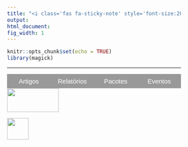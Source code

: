 ```yaml
---
title: "<i class='fas fa-sticky-note' style='font-size:20px'></i> Publicações"
output:
html_document:
fig_width: 1
---
```


```r
knitr::opts_chunk$set(echo = TRUE)
library(magick)
```

<style>
* {box-sizing: border-box}

/* Set height of body and the document to 100% */
body, html {
height: 100%;
margin: 0;
font-family: Open Sans;
}

/* Style tab links */
.tablink {
background-color: #999999;
color: white;
float: left;
border: none;
outline: none;
cursor: pointer;
padding: 8px 8px;
font-size: 15px;
width: 25%;
}

.tablink:hover {
background-color: #777;
}

/* Style the tab content (and add height:100% for full page content) */
.tabcontent {
color: #737373;
display: none;
padding: 40px 20px;
height: 100%;
font-size: 13px;
font-family: 'Open Sans';
font-style: normal;
}

#AC {background-color: white;}
#RT {background-color: white;}
#Pck {background-color: white;}
#Ev {background-color: white;}

p.big {
  line-height: 1.3;
}

</style>

----

<button class="tablink" onclick="openPage('AC', this, 'DarkRed')"id="defaultOpen">Artigos</button>
<button class="tablink" onclick="openPage('RT', this, 'DarkRed')">Relatórios</button>
<button class="tablink" onclick="openPage('Pck', this, 'DarkRed')">Pacotes</button>
<button class="tablink" onclick="openPage('Ev', this, 'DarkRed')">Eventos</button>

<div id="AC" class="tabcontent">
<h3>Artigos Científicos</h3>
<p>
<p class="ptitle"> \ </p>
<ol reversed>


<li> GALARZA, CHRISTIAN E.;  **MATOS, LARISSA A.**;  LACHOS, VICTOR H. (2022+). *Likelihood-based inference for multivariate skew-normal censored responses.* Metron.\medskip </li>
<p class="big"> </p>

<li> GALARZA, CHRISTIAN E.;  **MATOS, LARISSA A.**; CASTRO, LUIS M.; LACHOS, VICTOR H. *Moments of the doubly truncated selection elliptical distributions with emphasis on the unified multivariate skew-t distribution.* Journal of Multivariate Analysis, v. 189, p. 104944, 2022. [<i class="fas fa-link"></i>](https://authors.elsevier.com/c/1eL-V,14nMrx9E) \medskip </li>
<p class="big"> </p>

<li> GALARZA, CHRISTIAN E.;  **MATOS, LARISSA A.**; DEY, DIPAK K.; LACHOS, VICTOR H. *On Moments of Folded and Truncated Multivariate Extended Skew-Normal Distributions.* Journal of Computational and Graphical Statistics, v. -, p. 1-29, 2021. [<i class="fas fa-link"></i>](https://www.tandfonline.com/doi/abs/10.1080/10618600.2021.2000869) \medskip </li>
<p class="big"> </p>

<li> MATTOS, T. B.; **MATOS, LARISSA A.**; LACHOS, VICTOR H. *A semiparametric mixed-effects model for censored longitudinal data*. STATISTICAL METHODS IN MEDICAL RESEARCH, v. 30, p. 2582-2603, 2021. [<i class="fas fa-link"></i>](https://doi.org/10.1177/09622802211046387) \medskip </li> <p class="big"> </p>

<li> DE ALENCAR, FRANCISCO H.C.; GALARZA, CHRISTIAN E.; **MATOS, LARISSA A.**; LACHOS, VICTOR H. *Finite mixture modeling of censored and missing data using the multivariate skew-normal distribution*, v. -, p. -, 2021. Advances in Data Analysis and Classification. [<i class="fas fa-link"></i>](https://link.springer.com/article/10.1007/s11634-021-00448-5) \medskip </li>
<p class="big"> </p>

<li> SCHUMACHER, FERNANDA L.; LACHOS, VICTOR H.;  **MATOS, LARISSA A.** *Scale Mixture of Skew-Normal Linear Mixed Models with Within-Subject Serial Dependence* . Statistics in Medicine, v. 40, p. 1790-1810, 2021. [<i class="fas fa-link"></i>](https://onlinelibrary.wiley.com/doi/10.1002/sim.8870) \medskip </li>
<p class="big"> </p>

<li> OLIVARI, ROMMY C.; GARAY, ALDO M.; LACHOS, VICTOR H.;  **MATOS, LARISSA A.** *Mixed-Effects Models for Censored Data with Autoregressive Errors.* Journal of Biopharmaceutical Statistics, v. 31, p. 273-294, 2021. [<i class="fas fa-link"></i>](https://doi.org/10.1080/10543406.2020.1852246)  \medskip </li>
<p class="big"> </p>

<li> LEMUS, MARCELA N.; LACHOS, VICTOR H.; GALARZA, CHRISTIAN E.; **MATOS, LARISSA A.** *Estimation and Diagnostics for Partially Censored Regression Models Based on Heavy-Tailed Distributions.* Statistics and its Interface, v. 14, p. 165-182, 2021. [<i class="fas fa-link"></i>](https://www.intlpress.com/site/pub/pages/journals/items/sii/content/vols/0014/0002/a007/) \medskip </li>
<p class="big"> </p>

<li> VALERIANO, KATHERINE A. L.; LACHOS, VICTOR H.; PRATES, MARCOS O. **MATOS, LARISSA A.** *Likelihood Based Inference for Spatio-Temporal Data with Censored and Missing Responses.* Environmetrics, v. 32, p. e2663, 2020. [<i class="fas fa-link"></i>](https://onlinelibrary.wiley.com/doi/10.1002/env.2663) \medskip </li>
<p class="big"> </p>

<li> LACHOS, VICTOR H.;  **MATOS, LARISSA A.**; CASTRO, LUIS M.; CHEN, MING-HUI. *Flexible Longitudinal Linear Mixed Models for Multiple Censored Responses Data.* Statistics in Medicine, v. 38, p. 1074-1102, 2018. [<i class="fas fa-link"></i>](https://onlinelibrary.wiley.com/doi/abs/10.1002/sim.8017) \medskip </li>
<p class="big"> </p>

<li>  **MATOS, LARISSA A.**; CASTRO, LUIS M. ; CABRAL, CELSO R. B.; LACHOS, VICTOR H. *Multivariate measurement error models based on Student- distribution under censored responses.* STATISTICS, v. 52, p. 1395-1416, 2018. [<i class="fas fa-link"></i>](https://www.tandfonline.com/doi/abs/10.1080/02331888.2018.1527841) \medskip </li>
<p class="big"> </p>

<li>  **MATOS, LARISSA A.**; LACHOS, VICTOR H.; LIN, TSUNG-I; CASTRO, LUIS M. *Heavy-tailed longitudinal regression models for censored data: a robust parametric approach*. TEST, v. 28, p. 844-878, 2018. [<i class="fas fa-link"></i>](https://link.springer.com/article/10.1007/s11749-018-0603-5) \medskip </li>
<p class="big"> </p>

<li> LACHOS, VICTOR H.;  **MATOS, LARISSA A.**; BARBOSA, THAIS S.; GARAY, ALDO M.; DEY, DIPAK K. *Influence diagnostics in spatial models with censored response.* ENVIRONMETRICS, v. 28, p. e2464, 2017. [<i class="fas fa-link"></i>](https://onlinelibrary.wiley.com/doi/abs/10.1002/env.2464)\medskip </li>
<p class="big"> </p>

<li>  **MATOS, LARISSA A.**; CASTRO, LUIS M.; LACHOS, VICTOR H. *Censored mixed-effects models for irregularly observed repeated measures with applications to HIV viral loads.* TEST, v. 25, p. 627-653, 2016. [<i class="fas fa-link"></i>](https://link.springer.com/article/10.1007/s11749-016-0486-2)\medskip </li>
<p class="big"> </p>

<li>  **MATOS, LARISSA A.**; BANDYOPADHYAY, DIPANKAR; CASTRO, LUIS M.; LACHOS, VICTOR H. *Influence assessment in censored mixed-effects models using the multivariate Students-t.* JOURNAL OF MULTIVARIATE ANALYSIS, v. 141, p. 104-117, 2015. [<i class="fas fa-link"></i>](https://www.sciencedirect.com/science/article/pii/S0047259X15001591)\medskip </li>
<p class="big"> </p>

<li> MASSUIA, MONIQUE B.; CABRAL, CELSO R. B.;  **MATOS, LARISSA A.**; LACHOS, VICTOR H. *Influence diagnostics for Student- t censored linear regression models.* STATISTICS, v. 49, p. 1074-1094, 2015. [<i class="fas fa-link"></i>](https://www.tandfonline.com/doi/abs/10.1080/02331888.2014.958489) \medskip </li>
<p class="big"> </p>

<li>  **MATOS, LARISSA A.**; PRATES, MARCOS O.; CHEN, MING-HUI; LACHOS, VICTOR H. *Likelihood Based Inference Mixed-Effects Models with Censored Responses Using the Multivariate-t Distribution.* Statistica Sinica, v. 23, p. 1323-1345, 2013. [<i class="fas fa-link"></i>](https://www.jstor.org/stable/24310797) \medskip </li>
<p class="big"> </p>

<li>  **MATOS, LARISSA A.**; LACHOS, VICTOR H.; BALAKRISHNAN, N.; LABRA, FILIDOR V. *Influence diagnostics in linear and nonlinear mixed-effects models with censored data.* Computational Statistics & Data Analysis (Print), v. 57, p. 450-464, 2013. [<i class="fas fa-link"></i>](https://www.sciencedirect.com/science/article/pii/S0167947312002629) \medskip </li>
<p class="big"> </p>
</ol>

</p>
</div>

<div id="RT" class="tabcontent">
<h3>Artigos Científico (under review)</h3>
<p>
<p class="ptitle"> \ </p>
<ol reversed>


<li> DE ALENCAR, FRANCISCO H.C.;  **MATOS, LARISSA A.**;  LACHOS, VICTOR H.	(2021+) *Finite Mixture of Censored Linear Mixed Models for Irregularly Observed Longitudinal Data.* Journal of Classification (Under review). \medskip </li>
<p class="big"> </p>

<li> MATTOS,	THALITA B.; **MATOS, LARISSA A.**; CASTRO, LUIS M.; LACHOS, VICTOR H. (2021+).	*Extending Multivariate-t Semiparametric Mixed Models for Longitudinal data with Censored Responses and Heavy Tails.* Statistics in Medicine (Under review). \medskip </li>
<p class="big"> </p>

</ol>

</p>

<h3>Relatórios Técnicos</h3>
<p>
<p class="ptitle"> \ </p>

<ol reversed>

<li> VALERIANO, KATHERINE A. L.; GALARZA, CHRISTIAN E.; **MATOS, LARISSA A.** (2021). *Moments and random number generation for the truncated elliptical family of distributions.* arXiv:2112.09319 [<i class="fas fa-link"></i>](https://arxiv.org/abs/2112.09319) \medskip </li>
<p class="big"> </p>

<li> VALERIANO, KATHERINE A. L.; SCHUMACHER, FERNANDA L.; GALARZA, CHRISTIAN E.; **MATOS, LARISSA A.** (2021). *Censored autoregressive regression models with Student-t innovations.* arXiv:2110.00224 [<i class="fas fa-link"></i>](https://arxiv.org/abs/2110.00224) \medskip </li>
<p class="big"> </p>

<li> SCHUMACHER, FERNANDA L.; **MATOS, LARISSA A.**; CABRAL, CELSO R. B. (2021). *Canonical fundamental skew-t linear mixed models.* arXiv:2109.12152  [<i class="fas fa-link"></i>](https://arxiv.org/abs/2109.12152) \medskip </li>
<p class="big"> </p>

<li> ORDOÑEZ A.C.; PRATES, M.O.;  **MATOS, LARISSA A.**; LACHOS, VICTOR H. (2020). *Objective Bayesian analysis for spatial Student-t regression models.* arXiv:2004.04341 [<i class="fas fa-link"></i>](https://arxiv.org/abs/2004.04341) \medskip </li>
<p class="big"> </p>

<li> MATTOS, T. B.; **MATOS, LARISSA A.**; LACHOS, V. H. (2020). *Likelihood-based inference for mixed-effects models with censored response using skew-normal distribution.* \medskip </li>
<p class="big"> </p>

<li> BARBOSA, T. S.; LACHOS, VICTOR H.;  **MATOS, LARISSA A.**; PRATES, MARCOS O. (2016). *Estimation in Spatial Models with Censored Response.* \medskip </li>
<p class="big"> </p>
</ol>

</p>
</div>

<div id="Pck" class="tabcontent">
<h3>Programas de computador sem registro</h3>
<p>
<p class="ptitle"> \ </p>

<ol reversed>

<li> [`relliptical`](https://cran.r-project.org/web/packages/relliptical/index.html): *The Truncated Elliptical Family of Distributions.* (2021).
<!-- VALERIANO, KATHERINE A. L.; **MATOS, LARISSA A.**; GALARZA, CHRISTIAN E. -->
\medskip </li>
<p class="big"> </p>

<li> [`RcppCensSpatial`](https://cran.r-project.org/web/packages/RcppCensSpatial/index.html): *Spatial Estimation and Prediction for Censored/Missing Responses.* (2021).
<!--  VALERIANO, KATHERINE A. L.; ORDOÑEZ A.C.; GALARZA, CHRISTIAN E.;  **MATOS, LARISSA A.** -->
\medskip </li>
<p class="big"> </p>

<li> [`skewlmm`](https://cran.r-project.org/web/packages/skewlmm/index.html): *Scale Mixture of Skew-Normal Linear Mixed Models.* (2020).
<!-- SCHUMACHER, FERNANDA L.;  **MATOS, LARISSA A.**; LACHOS, VICTOR H. -->
\medskip </li>
<p class="big"> </p>

<li> [`OBASpatial`](https://cran.r-project.org/web/packages/OBASpatial/index.html): *Objective Bayesian Analysis for Spatial Regression Models.* (2020).
<!-- ORDOÑEZ A.C.; PRATES, M.O.;  **MATOS, LARISSA A.**; LACHOS, VICTOR H. -->
\medskip </li>
<p class="big"> </p>

<li> [`CensMFM`](https://cran.r-project.org/web/packages/CensMFM/index.html): *Finite Mixture of Multivariate Censored/Missing Data.* (2019). 
<!-- DE ALENCAR, FRANCISCO H.C.; GALARZA, CHRISTIAN E.;  **MATOS, LARISSA A.**; LACHOS, VICTOR H.  -->
\medskip </li>
<p class="big"> </p>

<li> [`StempCens`](https://cran.r-project.org/web/packages/StempCens/index.html): *Spatio-Temporal Estimation and Prediction for Censored/Missing Responses.*  (2019).
 <!-- VALERIANO, KATHERINE A. L.; LACHOS, VICTOR H.;  **MATOS, LARISSA A.**  -->
\medskip </li>
<p class="big"> </p>

<li> [`PartCensReg`](https://cran.r-project.org/web/packages/PartCensReg/index.html): *Partially Censored Regression Models Based on Heavy-Tailed Distributions.* (2018).  <!-- LEMUS, MARCELA N.; GALARZA, CHRISTIAN E.;  **MATOS, LARISSA A.**; LACHOS, VICTOR H.  --> \medskip </li>
<p class="big"> </p>

<li>  [`CensRegMod`](https://cran.r-project.org/web/packages/CensRegMod/index.html): *Fits Normal and Student-t Censored Regression Model.*  (2015).
 <!-- MASSUIA, MONIQUE B.;  **MATOS, LARISSA A.**; LACHOS, VICTOR H.  -->
\medskip </li>
<p class="big"> </p>

<li> [`tlmec`](https://cran.r-project.org/web/packages/tlmec/index.html): *Linear Student-t Mixed-Effects Models with Censored Data.* (2011).
 <!--  **MATOS, LARISSA A.**; PRATES, MARCOS O.; LACHOS, VICTOR H.  -->
\medskip </li>
<p class="big"> </p>
</ol>

</p>
</div>

<div id="Ev" class="tabcontent">
<h3>Participação em eventos</h3>
<p>
<p class="ptitle"> \ </p>

<ol reversed>

<li> 8th Workshop on Probabilistic and Statistical Methods. A semiparametric mixed-effects model for censored longitudinal data (2020). \ [<i class="fas fa-file-pdf"></i>](Apresentacoes/20_WPSM.pdf) \medskip </li>
<p class="big"> </p>

<li> VI Workshop em Análise de Sobrevivência e Aplicações (WASA 2019). Longitudinal Models for Multiple Censored Responses Data (2019). \ [<i class="fas fa-file-pdf"></i>](Apresentacoes/19_Wasa.pdf)  \medskip </li>
<p class="big"> </p>

<li> 3rd International Conference on Econometrics and Statistics (EcoSta 2019). Estimation for partially linear censored regression models based on heavy tailed distributions (2019). \ [<i class="fas fa-file-pdf"></i>](Apresentacoes/19_EcoSta.pdf) \medskip </li>
<p class="big"> </p>

<li> 33rd New England Statistics Symposium (NESS). Flexible longitudinal linear mixed models for multiple censored responses data (2019). \ [<i class="fas fa-file-pdf"></i>](Apresentacoes/19_NESS.pdf) \medskip </li>
<p class="big"> </p>

<li> XVI EMR - Escola de Modelos de Regressão (Brazilian School of Regression Models). Estimation and diagnostics for partially linear censored regression models based on heavy-tailed distributions (2019). \ [<i class="fas fa-file-pdf"></i>](Apresentacoes/19_EMR.pdf) \medskip </li>
<p class="big"> </p>

<li> 23º SINAPE - Simpósio Nacional de Probabilidade e Estatística. Estimação e diagnóstico em modelos multivariados para dados censurados (2018). \ [<i class="fas fa-file-pdf"></i>](Apresentacoes/18_SINAPE.pdf) \medskip </li>
<p class="big"> </p>

<li> 10th International Conference of the ERCIM WG on Computational and Methodological Statistics. Heavy-tailed longitudinal regression models for censored data: A likelihood based perspective (2017). \ [<i class="fas fa-file-pdf"></i>](Apresentacoes/17_CMStatistics.pdf) \medskip </li>
<p class="big"> </p>

<li> XV EMR - Escola de Modelos de Regressão (Brazilian School of Regression Models). Heavy-Tailed Longitudinal Linear Mixed Models for Multiple Censored Responses Data (2017). \ [<i class="fas fa-file-pdf"></i>](Apresentacoes/17_EMR.pdf) \medskip </li>
<p class="big"> </p>

<li> CLATSE - CONGRESO LATINOAMERICANO DE SOCIEDADES DE ESTADÍSTICA. Heavy-Tailed Longitudinal Linear Mixed Models for Multiple Censored Responses Data (2016). \ [<i class="fas fa-file-pdf"></i>](Apresentacoes/16_CLATSE.pdf) \medskip </li>
<p class="big"> </p>

<li> XIV EMR - Escola de Modelos de Regressão (Brazilian School of Regression Models). Censored mixed-effects models for irregularly observed repeated measures with applications to HIV viral loads (2015). \medskip </li>
<p class="big"> </p>

<li> 28th International Workshop on Statistical Modelling. Influence diagnostics in linear and nonlinear mixed-effects models with censored data using the multivariate-t distribution (2013). \medskip </li>
<p class="big"> </p>

<li> III Workshop em Análise de Sobrevivência e Aplicações (WASA-2013). Diagnostic Analysis of Censored HIV Viral Dynamics Load with Multivariate Student-t Distribution (2013). \medskip </li>
<p class="big"> </p>

<li> 20º SINAPE - Simpósio Nacional de Probabilidade e Estatística. Modelos Lineares e não Lineares de Efeito Misto para Respostas Censuradas usando as Distribuições Normal E Student-t Multivariada (2012).\medskip </li>
<p class="big"> </p>

<li> 27th International Workshop on Statistical Modelling. Likelihood based inference for linear and nonlinear mixed-effects models with censored response using the multivariate t distribution (2012). \medskip </li>
<p class="big"> </p>

<li> VII Encontro Científico dos Pós-Graduandos do IMECC. (2012). \medskip </li>
<p class="big"> </p>

<li> VI Encontro Científico dos Pós-Graduandos do IMECC. Diagnostics analysis in linear and non-linear mixed-effects models with censored data (2011). \medskip </li>
<p class="big"> </p>

<li> 14ª Escola de Séries Temporais e Econometria (2011). \medskip </li>
<p class="big"> </p>

</ol>

</p> 
</div>

<script>
function openPage(pageName,elmnt,color) {
var i, tabcontent, tablinks;
tabcontent = document.getElementsByClassName("tabcontent");
for (i = 0; i < tabcontent.length; i++) {
tabcontent[i].style.display = "none";
}
tablinks = document.getElementsByClassName("tablink");
for (i = 0; i < tablinks.length; i++) {
tablinks[i].style.backgroundColor = "";
}
document.getElementById(pageName).style.display = "block";
elmnt.style.backgroundColor = color;
}

// Get the element with id="defaultOpen" and click on it
document.getElementById("defaultOpen").click();
</script>

<!-- ----------------------------------------- -->
<p class="outset"></p>
<div id="footer">
<p>
<div class="column-f1">
<img src="imagens/logo-unicamp1.png" width="120" height="55">
</div>
<div class="column-f2">
<img src="imagens/logoimecc.png" width="50" height="50">
</div>
</p>
</div>